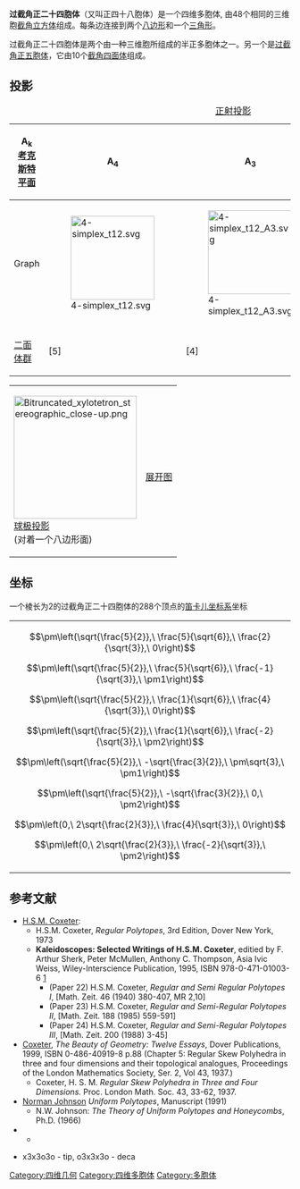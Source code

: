 {{Polytopebox
| name = 过截角正二十四胞体
| imagename = Bitruncated_24-cell_Schlegel_halfsolid.png
| caption = [[施莱格尔投影|施莱格尔投影]]
| polytope = 过截角正二十四胞体
| Type = [[均匀多胞体|均匀多胞体]]
| group_type = 
| Cell =48 ([[截角立方体|''3.8.8'']]) 
| Face =336<br/>192 {3}<br/>144 {8}
| Edge =576
| Vertice =288
| Vertice_type =[[Image:Bitruncated_24-cell_verf.png|80px]]<BR>([[锲形体|锲形体]])
| Schläfli =t<sub>1,2</sub>{3,4,3}
| Symmetry_group = 
| dual = 
| Properties =[[Convex_polytope|convex]], [[isogonal_figure|isogonal]] [[isotoxal_figure|isotoxal]], [[Isochoric_figure|isochoric]]
| Index_references = ''[[Runcinated_24-cell|5]]'' 6 ''[[Cantitruncated_24-cell|7]]''
| Coxeter_group =F<sub>4</sub>, <nowiki>[[3,4,3|3,4,3]]</nowiki>, order 2304
| Coxeter_diagram = {{CDD|node|3|node_1|4|node_1|3|node}}<BR>or {{CDD|branch_11|3ab|nodes}}
}}
'''过截角正二十四胞体'''（又叫正四十八胞体）是一个四维多胞体, 由48个相同的三维胞[[截角立方体|截角立方体]]组成。每条边连接到两个[[八边形|八边形]]和一个[[三角形|三角形]]。

过截角正二十四胞体是两个由一种三维胞所组成的半正多胞体之一。另一个是[[过截角正五胞体|过截角正五胞体]]，它由10个[[截角四面体|截角四面体]]组成。

== 投影 ==
{| class=wikitable
|+ [[正射投影|正射投影]]
|- align=center
!A<sub>k</sub><BR>[[考克斯特平面|考克斯特平面]]
!A<sub>4</sub>
!A<sub>3</sub>
!A<sub>2</sub>
|- align=center
!Graph
|[[File:4-simplex_t12.svg|150px]]
|[[File:4-simplex_t12_A3.svg|150px]]
|[[File:4-simplex_t12_A2.svg|150px]]
|- align=center
![[二面体群|二面体群]]
|[5]
|[4]
|[3]
|}

{| class=wikitable width=440
|[[File:Bitruncated_xylotetron_stereographic_close-up.png|220px]]<BR>[[球极投影|球极投影]]<br>(对着一个八边形面)
|<!-- 檔案不存在 [[File:Bitruncated_24-cell_net.png|220px]] --><BR>[[展开图|展开图]]
|}
== 坐标 ==

一个棱长为2的过截角正二十四胞体的288个顶点的[[笛卡儿坐标系|笛卡儿坐标系]]坐标

{| 
|
:<math>\pm\left(\sqrt{\frac{5}{2}},\ \frac{5}{\sqrt{6}},\  \frac{2}{\sqrt{3}},\  0\right)</math>
:<math>\pm\left(\sqrt{\frac{5}{2}},\ \frac{5}{\sqrt{6}},\  \frac{-1}{\sqrt{3}},\ \pm1\right)</math>
:<math>\pm\left(\sqrt{\frac{5}{2}},\ \frac{1}{\sqrt{6}},\  \frac{4}{\sqrt{3}},\  0\right)</math>
:<math>\pm\left(\sqrt{\frac{5}{2}},\ \frac{1}{\sqrt{6}},\  \frac{-2}{\sqrt{3}},\ \pm2\right)</math>
:<math>\pm\left(\sqrt{\frac{5}{2}},\ -\sqrt{\frac{3}{2}},\ \pm\sqrt{3},\         \pm1\right)</math>
:<math>\pm\left(\sqrt{\frac{5}{2}},\ -\sqrt{\frac{3}{2}},\ 0,\                   \pm2\right)</math>
:<math>\pm\left(0,\                  2\sqrt{\frac{2}{3}},\ \frac{4}{\sqrt{3}},\  0\right)</math>
:<math>\pm\left(0,\                  2\sqrt{\frac{2}{3}},\ \frac{-2}{\sqrt{3}},\ \pm2\right)</math>
|}

== 参考文献 ==
* [[Harold_Scott_MacDonald_Coxeter|H.S.M. Coxeter]]: 
** H.S.M. Coxeter, ''Regular Polytopes'', 3rd Edition, Dover New York, 1973 
** '''Kaleidoscopes: Selected Writings of H.S.M. Coxeter''', editied by F. Arthur Sherk, Peter McMullen, Anthony C. Thompson, Asia Ivic Weiss, Wiley-Interscience Publication, 1995, ISBN 978-0-471-01003-6 [http://www.wiley.com/WileyCDA/WileyTitle/productCd-0471010030.html] {{Wayback|url=http://www.wiley.com/WileyCDA/WileyTitle/productCd-0471010030.html |date=20160711140441 }}
*** (Paper 22) H.S.M. Coxeter, ''Regular and Semi Regular Polytopes I'', [Math. Zeit. 46 (1940) 380-407, MR 2,10]
*** (Paper 23) H.S.M. Coxeter, ''Regular and Semi-Regular Polytopes II'', [Math. Zeit. 188 (1985) 559-591]
*** (Paper 24) H.S.M. Coxeter, ''Regular and Semi-Regular Polytopes III'', [Math. Zeit. 200 (1988) 3-45]
*[[Coxeter|Coxeter]], ''The Beauty of Geometry: Twelve Essays'', Dover Publications, 1999, ISBN 0-486-40919-8 p.88 (Chapter 5: Regular Skew Polyhedra in three and four dimensions and their topological analogues, Proceedings of the London Mathematics Society, Ser. 2, Vol 43, 1937.) 
**Coxeter, H. S. M. ''Regular Skew Polyhedra in Three and Four Dimensions.'' Proc. London Math. Soc. 43, 33-62, 1937.
* [[Norman_Johnson_(mathematician)|Norman Johnson]] ''Uniform Polytopes'', Manuscript (1991)
** N.W. Johnson: ''The Theory of Uniform Polytopes and Honeycombs'', Ph.D. (1966)
*{{GlossaryForHyperspace | anchor=Pentachoron | title=Pentachoron}}
** {{PolyCell | urlname = section1.html| title = 1. Convex uniform polychora based on the icosittrachoron - Model 3}}
* {{KlitzingPolytopes|polychora.htm|4D|uniform polytopes (polychora)}} x3x3o3o - tip, o3x3x3o - deca

[[Category:四维几何|Category:四维几何]]
[[Category:四维多胞体|Category:四维多胞体]]
[[Category:多胞体|Category:多胞体]]